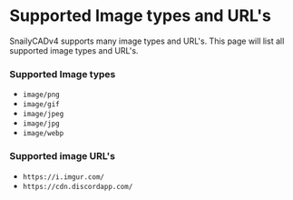 # Supported Image types and URL's

SnailyCADv4 supports many image types and URL's. This page will list all supported image types and URL's.

### Supported Image types

- `image/png`
- `image/gif`
- `image/jpeg`
- `image/jpg`
- `image/webp`

### Supported image URL's

- `https://i.imgur.com/`
- `https://cdn.discordapp.com/`

